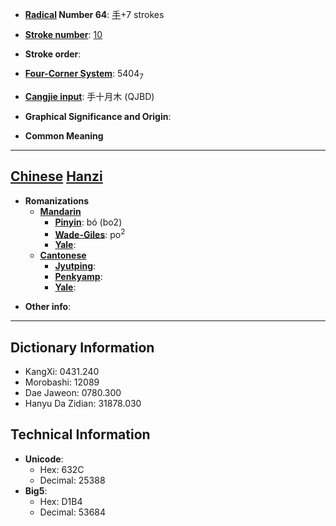 * '''[[Wiktionary:Chinese radical index| Radical]] Number 64''': [[Wiktionary:Chinese radical index 手|手]]+7 strokes

* '''[[Wiktionary:Chinese total strokes index|Stroke number]]''': [[Wiktionary:Chinese total strokes index 10|10]]

* '''Stroke order''': 

* '''[[Wiktionary:Chinese four corner index|Four-Corner System]]''': 5404<sub>7</sub>

* '''[[Wiktionary:Chinese Cangjie index|Cangjie input]]''': 手十月木 (QJBD)

* '''Graphical Significance and Origin''': 

* '''Common Meaning'''

----

== [[Chinese]] [[Hanzi]] ==

* '''Romanizations'''
** '''[[Mandarin]]'''
*** '''[[Pinyin]]''': bó (bo2)
*** '''[[Wade-Giles]]''': po<sup>2</sup>
*** '''[[Yale]]''': 
** '''[[Cantonese]]'''
*** '''[[Jyutping]]''':
*** '''[[Penkyamp]]''': 
*** '''[[Yale]]''': 

* '''Other info''': 

----

== Dictionary Information ==

* KangXi: 0431.240
* Morobashi: 12089
* Dae Jaweon: 0780.300
* Hanyu Da Zidian: 31878.030

== Technical Information ==

* '''Unicode''':
** Hex: 632C
** Decimal: 25388
* '''Big5''':
** Hex: D1B4
** Decimal: 53684